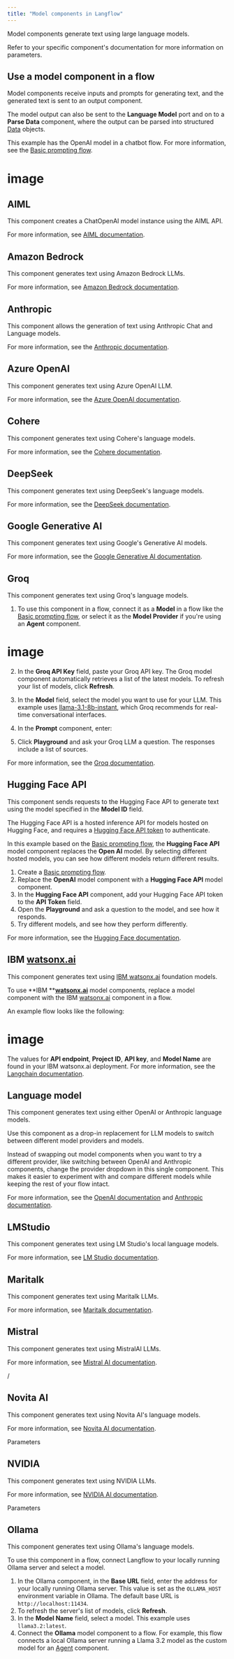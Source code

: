 ```yaml
---
title: "Model components in Langflow"
---
```


Model components generate text using large language models.

Refer to your specific component's documentation for more information on parameters.

## **Use a model component in a flow**

Model components receive inputs and prompts for generating text, and the generated text is sent to an output component.

The model output can also be sent to the **Language Model** port and on to a **Parse Data** component, where the output can be parsed into structured [Data](https://docs.langflow.org/concepts-objects) objects.

This example has the OpenAI model in a chatbot flow. For more information, see the [Basic prompting flow](https://docs.langflow.org/basic-prompting).

# image

## **AIML**

This component creates a ChatOpenAI model instance using the AIML API.

For more information, see [AIML documentation](https://docs.aimlapi.com/).

<Accordion title="Parameters">
  
</Accordion>

## **Amazon Bedrock**

This component generates text using Amazon Bedrock LLMs.

For more information, see [Amazon Bedrock documentation](https://docs.aws.amazon.com/bedrock).

<Accordion title="Parameters">
  
</Accordion>

## **Anthropic**

This component allows the generation of text using Anthropic Chat and Language models.

For more information, see the [Anthropic documentation](https://docs.anthropic.com/en/docs/welcome).

<Accordion title="Parameters">
  
</Accordion>

## **Azure OpenAI**

This component generates text using Azure OpenAI LLM.

For more information, see the [Azure OpenAI documentation](https://learn.microsoft.com/en-us/azure/ai-services/openai/).

<Accordion title="Parameters">
  
</Accordion>

## **Cohere**

This component generates text using Cohere's language models.

For more information, see the [Cohere documentation](https://cohere.ai/).

<Accordion title="Parameters">
  
</Accordion>

## **DeepSeek**

This component generates text using DeepSeek's language models.

For more information, see the [DeepSeek documentation](https://api-docs.deepseek.com/).

<Accordion title="Parameters">
  
</Accordion>

## **Google Generative AI**

This component generates text using Google's Generative AI models.

For more information, see the [Google Generative AI documentation](https://cloud.google.com/vertex-ai/docs/).

<Accordion title="Parameters">
  
</Accordion>

## **Groq**

This component generates text using Groq's language models.

1. To use this component in a flow, connect it as a **Model** in a flow like the [Basic prompting flow](https://docs.langflow.org/basic-prompting), or select it as the **Model Provider** if you're using an **Agent** component.

# image

2. In the **Groq API Key** field, paste your Groq API key. The Groq model component automatically retrieves a list of the latest models. To refresh your list of models, click **Refresh**.
3. In the **Model** field, select the model you want to use for your LLM. This example uses [llama-3.1-8b-instant](https://console.groq.com/docs/model/llama-3.1-8b-instant), which Groq recommends for real-time conversational interfaces.
4. In the **Prompt** component, enter:


5. Click **Playground** and ask your Groq LLM a question. The responses include a list of sources.

For more information, see the [Groq documentation](https://groq.com/).

<Accordion title="Parameters">
  
</Accordion>

## **Hugging Face API**

This component sends requests to the Hugging Face API to generate text using the model specified in the **Model ID** field.

The Hugging Face API is a hosted inference API for models hosted on Hugging Face, and requires a [Hugging Face API token](https://huggingface.co/docs/hub/security-tokens) to authenticate.

In this example based on the [Basic prompting flow](https://docs.langflow.org/basic-prompting), the **Hugging Face API** model component replaces the **Open AI** model. By selecting different hosted models, you can see how different models return different results.

1. Create a [Basic prompting flow](https://docs.langflow.org/basic-prompting).
2. Replace the **OpenAI** model component with a **Hugging Face API** model component.
3. In the **Hugging Face API** component, add your Hugging Face API token to the **API Token** field.
4. Open the **Playground** and ask a question to the model, and see how it responds.
5. Try different models, and see how they perform differently.

For more information, see the [Hugging Face documentation](https://huggingface.co/).

<Accordion title="Parameters">
  
</Accordion>

## IBM  [**watsonx.ai**](http://watsonx.ai)

This component generates text using [IBM ](https://www.ibm.com/watsonx)[watsonx.ai](http://watsonx.ai) foundation models.

To use \*\*IBM \*\*[**watsonx.ai**](http://watsonx.ai) model components, replace a model component with the IBM [watsonx.ai](http://watsonx.ai) component in a flow.

An example flow looks like the following:

# image

The values for **API endpoint**, **Project ID**, **API key**, and **Model Name** are found in your IBM watsonx.ai deployment. For more information, see the [Langchain documentation](https://python.langchain.com/docs/integrations/chat/ibm_watsonx/).

<Accordion title="Parameters">
  
</Accordion>

## **Language model**

This component generates text using either OpenAI or Anthropic language models.

Use this component as a drop-in replacement for LLM models to switch between different model providers and models.

Instead of swapping out model components when you want to try a different provider, like switching between OpenAI and Anthropic components, change the provider dropdown in this single component. This makes it easier to experiment with and compare different models while keeping the rest of your flow intact.

For more information, see the [OpenAI documentation](https://platform.openai.com/docs) and [Anthropic documentation](https://docs.anthropic.com/).

<Accordion title="Parameters">
  
</Accordion>

## **LMStudio**

This component generates text using LM Studio's local language models.

For more information, see [LM Studio documentation](https://lmstudio.ai/).

<Accordion title="Parameters">
  
</Accordion>

## **Maritalk**

This component generates text using Maritalk LLMs.

For more information, see [Maritalk documentation](https://www.maritalk.com/).

<Accordion title="Parameters">
  
</Accordion>

## **Mistral**

This component generates text using MistralAI LLMs.

For more information, see [Mistral AI documentation](https://docs.mistral.ai/).

/

## **Novita AI**

This component generates text using Novita AI's language models.

For more information, see [Novita AI documentation](https://novita.ai/docs/model-api/reference/llm/llm.html?utm_source=github_langflow&utm_medium=github_readme&utm_campaign=link).

Parameters

## **NVIDIA**

This component generates text using NVIDIA LLMs.

For more information, see [NVIDIA AI documentation](https://developer.nvidia.com/generative-ai).

Parameters

## **Ollama**

This component generates text using Ollama's language models.

To use this component in a flow, connect Langflow to your locally running Ollama server and select a model.

1. In the Ollama component, in the **Base URL** field, enter the address for your locally running Ollama server. This value is set as the `OLLAMA_HOST` environment variable in Ollama. The default base URL is `http://localhost:11434`.
2. To refresh the server's list of models, click **Refresh**.
3. In the **Model Name** field, select a model. This example uses `llama3.2:latest`.
4. Connect the **Ollama** model component to a flow. For example, this flow connects a local Ollama server running a Llama 3.2 model as the custom model for an [Agent](https://docs.langflow.org/components-agents) component.